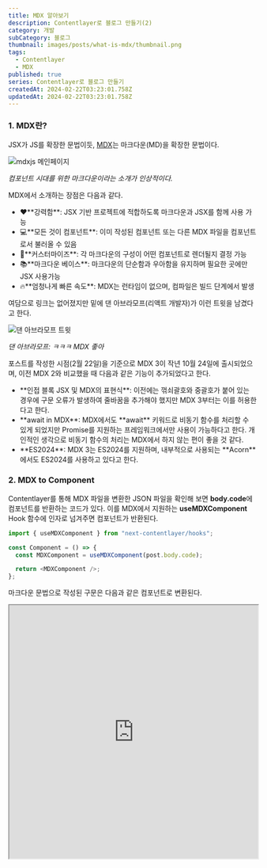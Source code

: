 ```yaml
---
title: MDX 알아보기
description: Contentlayer로 블로그 만들기(2)
category: 개발
subCategory: 블로그
thumbnail: images/posts/what-is-mdx/thumbnail.png
tags:
  - Contentlayer
  - MDX
published: true
series: Contentlayer로 블로그 만들기
createdAt: 2024-02-22T03:23:01.758Z
updatedAt: 2024-02-22T03:23:01.758Z
---
```


### 1. MDX란?

JSX가 JS를 확장한 문법이듯, <a alt="mdxjs" href="https://mdxjs.com/">MDX</a>는 마크다운(MD)을 확장한 문법이다.

![mdxjs 메인페이지](/images/posts/what-is-mdx/mdxjs.png)

_컴포넌트 시대를 위한 마크다운이라는 소개가 인상적이다._

MDX에서 소개하는 장점은 다음과 같다.

<ul>
  <li>
    ❤️**강력함**: JSX 기반 프로젝트에 적합하도록 마크다운과 JSX를 함께 사용 가능
  </li>
  <li>
    💻**모든 것이 컴포넌트**: 이미 작성된 컴포넌트 또는 다른 MDX 파일을
    컴포넌트로서 불러올 수 있음
  </li>
  <li>
    🔧**커스터마이즈**: 각 마크다운의 구성이 어떤 컴포넌트로 렌더될지 결정 가능
  </li>
  <li>
    📚**마크다운 베이스**: 마크다운의 단순함과 우아함을 유지하며 필요한 곳에만
    JSX 사용가능
  </li>
  <li>
    🔥**엄청나게 빠른 속도**: MDX는 런타임이 없으며, 컴파일은 빌드 단계에서 발생
  </li>
</ul>

여담으로 링크는 없어졌지만 밑에 댄 아브라모프(리액트 개발자)가 이런 트윗을 남겼다고 한다.

![댄 아브라모프 트윗](/images/posts/what-is-mdx/dan_twit.png)

_댄 아브라모프: ㅋㅋㅋ MDX 좋아_

포스트를 작성한 시점(2월 22일)을 기준으로 MDX 3이 작년 10월 24일에 출시되었으며, 이전 MDX 2와 비교했을 때 다음과 같은 기능이 추가되었다고 한다.

<ul>
  <li>
    **인접 블록 JSX 및 MDX의 표현식**: 이전에는 꺾쇠괄호와 중괄호가 붙어 있는
    경우에 구문 오류가 발생하여 줄바꿈을 추가해야 했지만 MDX 3부터는 이를
    허용한다고 한다.
  </li>
  <li>
    **await in MDX**: MDX에서도 **await** 키워드로 비동기 함수를 처리할 수 있게
    되었지만 Promise를 지원하는 프레임워크에서만 사용이 가능하다고 한다.
    개인적인 생각으로 비동기 함수의 처리는 MDX에서 하지 않는 편이 좋을 것 같다.
  </li>
  <li>
    **ES2024**: MDX 3는 ES2024를 지원하며, 내부적으로 사용되는 **Acorn**에서도
    ES2024를 사용하고 있다고 한다.
  </li>
</ul>

### 2. MDX to Component

Contentlayer를 통해 MDX 파일을 변환한 JSON 파일을 확인해 보면 **body.code**에 컴포넌트를 반환하는 코드가 있다. 이를 MDX에서 지원하는 **useMDXComponent** Hook 함수에 인자로 넘겨주면 컴포넌트가 반환된다.

```typescript
import { useMDXComponent } from "next-contentlayer/hooks";

const Component = () => {
  const MDXComponent = useMDXComponent(post.body.code);

  return <MDXComponent />;
};
```

마크다운 문법으로 작성된 구문은 다음과 같은 컴포넌트로 변환된다.

<p display="flex" justifycontent="center" width="100%">
  <iframe
    width="100%"
    maxwidth="1280px"
    height="512"
    margin="0 auto"
    src="https://mdxjs.com/table-of-components/"
  />
</p>
